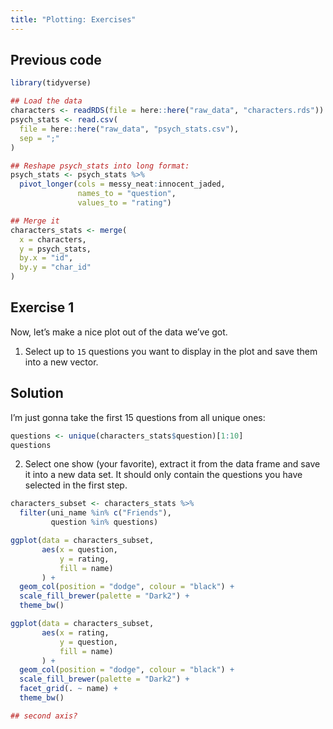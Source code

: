 ```yaml
---
title: "Plotting: Exercises"
---
```



::: {.callout-caution icon="false" collapse="true"}
## Previous code
```r
library(tidyverse)

## Load the data
characters <- readRDS(file = here::here("raw_data", "characters.rds"))
psych_stats <- read.csv(
  file = here::here("raw_data", "psych_stats.csv"),
  sep = ";"
)

## Reshape psych_stats into long format:
psych_stats <- psych_stats %>%
  pivot_longer(cols = messy_neat:innocent_jaded, 
               names_to = "question", 
               values_to = "rating")

## Merge it
characters_stats <- merge(
  x = characters,
  y = psych_stats,
  by.x = "id", 
  by.y = "char_id"
)
```
:::


## Exercise 1
Now, let's make a nice plot out of the data we've got. 

1. Select up to `15` questions you want to display in the plot and save them into a new vector. 

::: {.callout-caution collapse="true"}
## Solution
I'm just gonna take the first 15 questions from all unique ones:
```r
questions <- unique(characters_stats$question)[1:10]
questions
```
:::

2. Select one show (your favorite), extract it from the data frame and save it into a new data set. It should only contain the questions you have selected in the first step. 
```r
characters_subset <- characters_stats %>% 
  filter(uni_name %in% c("Friends"), 
         question %in% questions)
```

```r

ggplot(data = characters_subset, 
       aes(x = question, 
           y = rating,
           fill = name)
       ) +
  geom_col(position = "dodge", colour = "black") +
  scale_fill_brewer(palette = "Dark2") +
  theme_bw()
```

```r

ggplot(data = characters_subset, 
       aes(x = rating, 
           y = question,
           fill = name)
       ) +
  geom_col(position = "dodge", colour = "black") +
  scale_fill_brewer(palette = "Dark2") +
  facet_grid(. ~ name) +
  theme_bw() 

## second axis?
  
```


